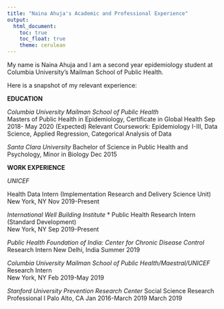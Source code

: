 ```yaml
---
title: "Naina Ahuja's Academic and Professional Experience"
output: 
  html_document:
    toc: true
    toc_float: true
    theme: cerulean
---
```


My name is Naina Ahuja and I am a second year epidemiology student at Columbia University's Mailman School of Public Health.

Here is a snapshot of my relevant experience:

**EDUCATION** 

*Columbia University Mailman School of Public Health*		
Masters of Public Health in Epidemiology, Certificate in Global Health
Sep 2018- May 2020 (Expected)
Relevant Coursework: Epidemiology I-III, Data Science, Applied Regression, Categorical Analysis of Data

*Santa Clara University*
Bachelor of Science in Public Health and Psychology, Minor in Biology 
Dec 2015	

**WORK EXPERIENCE**

*UNICEF*

Health Data Intern (Implementation Research and Delivery Science Unit)			        
New York, NY
Nov 2019-Present

*International Well Building Institute* *
Public Health Research Intern (Standard Development)	
New York, NY
Sep 2019-Present
 	
*Public Health Foundation of India: Center for Chronic Disease Control*
Research Intern	
New Delhi, India
Summer 2019

*Columbia University Mailman School of Public Health/Maestral/UNICEF*
Research Intern		
New York, NY
Feb 2019-May 2019

*Stanford University Prevention Research Center* 
Social Science Research Professional I
Palo Alto, CA
Jan 2016-March 2019 March 2019          	               




